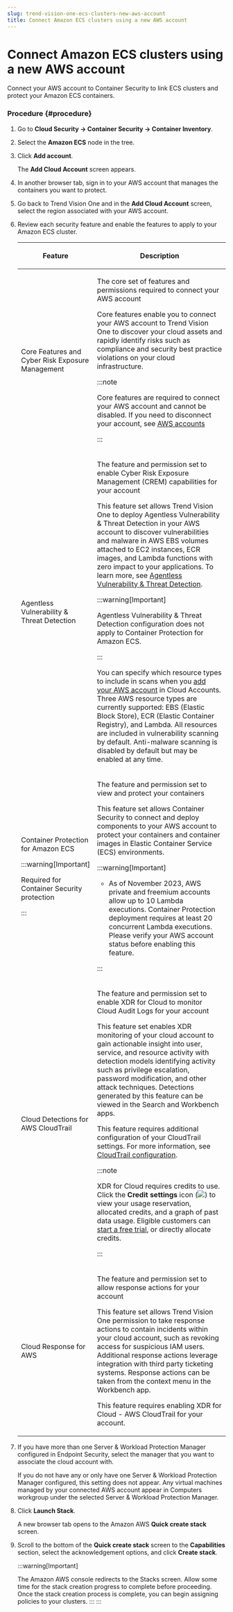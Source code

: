 ```yaml
---
slug: trend-vision-one-ecs-clusters-new-aws-account
title: Connect Amazon ECS clusters using a new AWS account
---
```

# Connect Amazon ECS clusters using a new AWS account

Connect your AWS account to Container Security to link ECS clusters and protect your Amazon ECS containers.

### Procedure {#procedure}

1.  Go to **Cloud Security → Container Security → Container Inventory**.

2.  Select the **Amazon ECS** node in the tree.

3.  Click **Add account**.

    The **Add Cloud Account** screen appears.

4.  In another browser tab, sign in to your AWS account that manages the containers you want to protect.

5.  Go back to Trend Vision One and in the **Add Cloud Account** screen, select the region associated with your AWS account.

6.  Review each security feature and enable the features to apply to your Amazon ECS cluster.

    <table>
    <colgroup>
    <col style="width: 25%" />
    <col style="width: 75%" />
    </colgroup>
    <thead>
    <tr>
    <th><p>Feature</p></th>
    <th><p>Description</p></th>
    </tr>
    </thead>
    <tbody>
    <tr>
    <td><p>Core Features and Cyber Risk Exposure Management</p></td>
    <td><p>The core set of features and permissions required to connect your AWS account</p>
    <p>Core features enable you to connect your AWS account to Trend Vision One to discover your cloud assets and rapidly identify risks such as compliance and security best practice violations on your cloud infrastructure.</p>


    :::note

    <p>Core features are required to connect your AWS account and cannot be disabled. If you need to disconnect your account, see <a href="trend-vision-one-aws-accounts">AWS accounts</a></p>


    :::

    </td>
    </tr>
    <tr>
    <td><p>Agentless Vulnerability &amp; Threat Detection</p></td>
    <td><p>The feature and permission set to enable Cyber Risk Exposure Management (CREM) capabilities for your account</p>
    <p>This feature set allows Trend Vision One to deploy Agentless Vulnerability &amp; Threat Detection in your AWS account to discover vulnerabilities and malware in AWS EBS volumes attached to EC2 instances, ECR images, and Lambda functions with zero impact to your applications. To learn more, see <a href="trend-vision-one-agentless-vulnerability-threat">Agentless Vulnerability &amp; Threat Detection</a>.</p>


    :::warning[Important]

    <p>Agentless Vulnerability &amp; Threat Detection configuration does not apply to Container Protection for Amazon ECS.</p>


    :::


    <p>You can specify which resource types to include in scans when you <a href="trend-vision-one-adding-aws-account">add your AWS account</a> in Cloud Accounts. Three AWS resource types are currently supported: EBS (Elastic Block Store), ECR (Elastic Container Registry), and Lambda. All resources are included in vulnerability scanning by default. Anti-malware scanning is disabled by default but may be enabled at any time.</p></td>
    </tr>
    <tr>
    <td><p>Container Protection for Amazon ECS</p>


    :::warning[Important]

    <p>Required for Container Security protection</p>


    :::

    </td>
    <td><p>The feature and permission set to view and protect your containers</p>
    <p>This feature set allows Container Security to connect and deploy components to your AWS account to protect your containers and container images in Elastic Container Service (ECS) environments.</p>


    :::warning[Important]

    <ul>
    <li><p>As of November 2023, AWS private and freemium accounts allow up to 10 Lambda executions. Container Protection deployment requires at least 20 concurrent Lambda executions. Please verify your AWS account status before enabling this feature.</p></li>
    </ul>


    :::

    </td>
    </tr>
    <tr>
    <td><p>Cloud Detections for AWS CloudTrail</p></td>
    <td><p>The feature and permission set to enable XDR for Cloud to monitor Cloud Audit Logs for your account</p>
    <p>This feature set enables XDR monitoring of your cloud account to gain actionable insight into user, service, and resource activity with detection models identifying activity such as privilege escalation, password modification, and other attack techniques. Detections generated by this feature can be viewed in the Search and Workbench apps.</p>
    <p>This feature requires additional configuration of your CloudTrail settings. For more information, see <a href="trend-vision-one-cloudtrail-configuration">CloudTrail configuration</a>.</p>


    :::note

    <p>XDR for Cloud requires credits to use. Click the <strong>Credit settings</strong> icon (<img src="./images/gear_icon=fc9a51ad-35af-4fe3-92c6-5e41b2dfc5d9.webp" />) to view your usage reservation, allocated credits, and a graph of past data usage. Eligible customers can <a href="trend-vision-one-v1-features-free-trials">start a free trial</a>, or directly allocate credits.</p>


    :::

    </td>
    </tr>
    <tr>
    <td><p>Cloud Response for AWS</p></td>
    <td><p>The feature and permission set to allow response actions for your account</p>
    <p>This feature set allows Trend Vision One permission to take response actions to contain incidents within your cloud account, such as revoking access for suspicious IAM users. Additional response actions leverage integration with third party ticketing systems. Response actions can be taken from the context menu in the Workbench app.</p>
    <p>This feature requires enabling XDR for Cloud - AWS CloudTrail for your account.</p></td>
    </tr>
    </tbody>
    </table>

7.  If you have more than one Server & Workload Protection Manager configured in Endpoint Security, select the manager that you want to associate the cloud account with.

    If you do not have any or only have one Server & Workload Protection Manager configured, this setting does not appear. Any virtual machines managed by your connected AWS account appear in Computers workgroup under the selected Server & Workload Protection Manager.

8.  Click **Launch Stack**.

    A new browser tab opens to the Amazon AWS **Quick create stack** screen.

9.  Scroll to the bottom of the **Quick create stack** screen to the **Capabilities** section, select the acknowledgement options, and click **Create stack**.

    :::warning[Important]

    The Amazon AWS console redirects to the Stacks screen. Allow some time for the stack creation progress to complete before proceeding. Once the stack creation process is complete, you can begin assigning policies to your clusters.
    :::
:::

